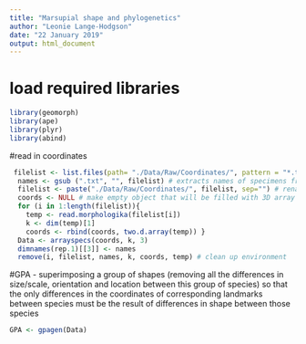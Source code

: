 ```yaml
---
title: "Marsupial shape and phylogenetics"
author: "Leonie Lange-Hodgson"
date: "22 January 2019"
output: html_document
---
```



# load required libraries

```r

library(geomorph)
library(ape)
library(plyr)
library(abind)

```
#read in coordinates
```r
 filelist <- list.files(path= "./Data/Raw/Coordinates/", pattern = "*.txt")
  names <- gsub (".txt", "", filelist) # extracts names of specimens from the file name
  filelist <- paste("./Data/Raw/Coordinates/", filelist, sep="") # rename with path
  coords <- NULL # make empty object that will be filled with 3D array of coordinate data
  for (i in 1:length(filelist)){
    temp <- read.morphologika(filelist[i])
    k <- dim(temp)[1]
    coords <- rbind(coords, two.d.array(temp)) }
  Data <- arrayspecs(coords, k, 3)
  dimnames(rep.1)[[3]] <- names
  remove(i, filelist, names, k, coords, temp) # clean up environment

```

#GPA - superimposing a group of shapes (removing all the differences in size/scale, orientation and location between this group of species) so that the only differences in the coordinates of corresponding landmarks between species must be the result of differences in shape between those species
```r
GPA <- gpagen(Data)

```